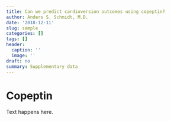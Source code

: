 ```yaml
---
title: Can we predict cardioversion outcomes using copeptin? 
author: Anders S. Schmidt, M.D.
date: '2018-12-11'
slug: sample
categories: []
tags: []
header: 
  caption: ''
  image: ''
draft: no
summary: Supplementary data
---
```


# Copeptin 

Text happens here. 